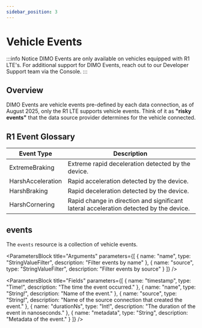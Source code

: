 ```yaml
---
sidebar_position: 3
---
```



# Vehicle Events

:::info Notice
DIMO Events are only available on vehicles equipped with R1 LTE's. For additional support for DIMO Events, reach out to our Developer Support team via the Console.
:::

## Overview

DIMO Events are vehicle events pre-defined by each data connection, as of August 2025, only the R1 LTE supports vehicle events. Think of it as **"risky events"** that the data source provider determines for the vehicle connected.

## R1 Event Glossary

| Event Type | Description |
| --- | --- |
| ExtremeBraking | Extreme rapid deceleration detected by the device. |
| HarshAcceleration | Rapid acceleration detected by the device. |
| HarshBraking | Rapid deceleration detected by the device. |
| HarshCornering | Rapid change in direction and significant lateral acceleration detected by the device. |

## events

The `events` resource is a collection of vehicle events.

<ParametersBlock
  title="Arguments"
  parameters={[
    {
      name: "name",
      type: "StringValueFilter",
      description: "Filter events by name"
    },
    {
      name: "source",
      type: "StringValueFilter",
      description: "Filter events by source"
    }
  ]}
/>

<ParametersBlock
  title="Fields"
  parameters={[
    {
      name: "timestamp",
      type: "Time!",
      description: "The time the event occurred."
    },
    {
      name: "name",
      type: "String!",
      description: "Name of the event."
    },
    {
      name: "source",
      type: "String!",
      description: "Name of the source connection that created the event."
    },
    {
      name: "durationNs",
      type: "Int!",
      description: "The duration of the event in nanoseconds."
    },
    {
      name: "metadata",
      type: "String",
      description: "Metadata of the event."
    }
  ]}
/>
